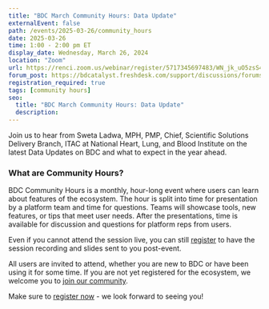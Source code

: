 ```yaml
---
title: "BDC March Community Hours: Data Update"
externalEvent: false
path: /events/2025-03-26/community_hours
date: 2025-03-26
time: 1:00 - 2:00 pm ET
display_date: Wednesday, March 26, 2024
location: "Zoom"
url: https://renci.zoom.us/webinar/register/5717345697483/WN_jk_uO5zsS46s9YiBtENl7Q
forum_post: https://bdcatalyst.freshdesk.com/support/discussions/forums/60000252439
registration_required: true
tags: [community hours]
seo:
  title: "BDC March Community Hours: Data Update"
  description:
---
```


Join us to hear from Sweta Ladwa, MPH, PMP, Chief, Scientific Solutions Delivery Branch, ITAC at National Heart, Lung, and Blood Institute on the latest Data Updates on BDC and what to expect in the year ahead.

### What are Community Hours?

BDC Community Hours is a monthly, hour-long event where users can learn about features of the ecosystem. The hour is split into time for presentation by a platform team and time for questions. Teams will showcase tools, new features, or tips that meet user needs. After the presentations, time is available for discussion and questions for platform reps from users.

Even if you cannot attend the session live, you can still [register](https://renci.zoom.us/webinar/register/5717345697483/WN_jk_uO5zsS46s9YiBtENl7Q) to have the session recording and slides sent to you post-event.

All users are invited to attend, whether you are new to BDC or have been using it for some time. If you are not yet registered for the ecosystem, we welcome you to [join our community](/join-bdc/).

Make sure to [register now](https://renci.zoom.us/webinar/register/5717345697483/WN_jk_uO5zsS46s9YiBtENl7Q) - we look forward to seeing you!

